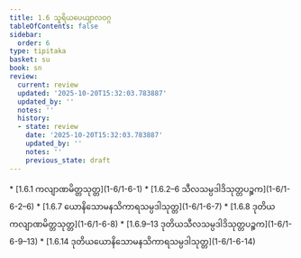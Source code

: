 ```yaml
---
title: 1.6 သူရိယပေယျာလဝဂ္ဂ
tableOfContents: false
sidebar:
  order: 6
type: tipitaka
basket: su
book: sn
review:
  current: review
  updated: '2025-10-20T15:32:03.783887'
  updated_by: ''
  notes: ''
  history:
  - state: review
    date: '2025-10-20T15:32:03.783887'
    updated_by: ''
    notes: ''
    previous_state: draft
---
```



<DynamicBreadcrumb />


<ReviewStatus review={frontmatter.review} showDetails={true} />

<HypothesisAnnotation frontmatter={frontmatter} />



<TableOfContents book="sn" section="1.6">
* [1.6.1 ကလျာဏမိတ္တသုတ္တ](1-6/1-6-1)
* [1.6.2–6 သီလသမ္ပဒါဒိသုတ္တပဉ္စက](1-6/1-6-2–6)
* [1.6.7 ယောနိသောမနသိကာရသမ္ပဒါသုတ္တ](1-6/1-6-7)
* [1.6.8 ဒုတိယကလျာဏမိတ္တသုတ္တ](1-6/1-6-8)
* [1.6.9–13 ဒုတိယသီလသမ္ပဒါဒိသုတ္တပဉ္စက](1-6/1-6-9–13)
* [1.6.14 ဒုတိယယောနိသောမနသိကာရသမ္ပဒါသုတ္တ](1-6/1-6-14)
</TableOfContents>